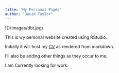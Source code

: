 ```yaml
---
title: "My Personal Pages"
author: "David Taylor"
---
```


!{}(images/dbt.jpg)

This is wy personal website created using RStudio.

Initially it will host my [CV](CV.html) as rendered from markdown.

I'll also be adding other things as they occur to me.

I am Currently looking for work.